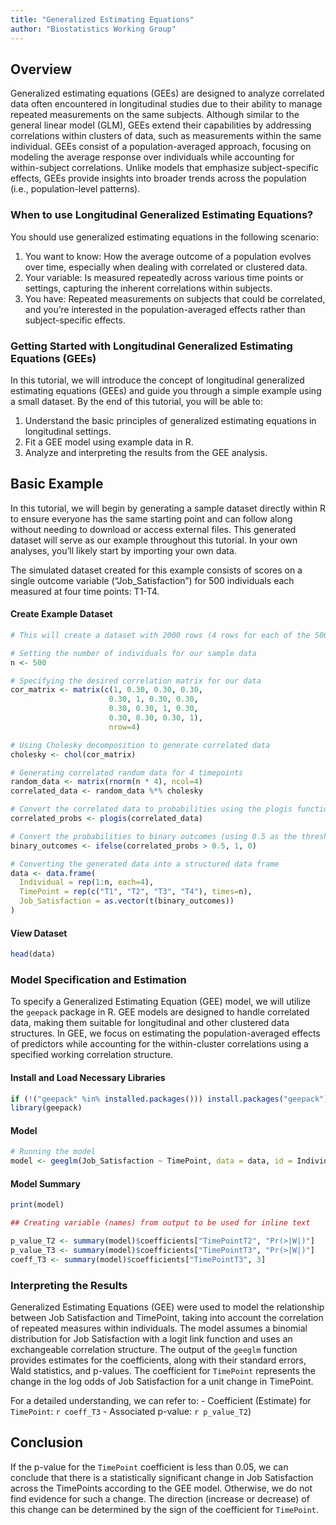 ```yaml
---
title: "Generalized Estimating Equations"
author: "Biostatistics Working Group"
---
```


## Overview
Generalized estimating equations (GEEs) are designed to analyze correlated data often encountered in longitudinal studies due to their ability to manage repeated measurements on the same subjects. Although similar to the general linear model (GLM), GEEs extend their capabilities by addressing correlations within clusters of data, such as measurements within the same individual. GEEs consist of a population-averaged approach, focusing on modeling the average response over individuals while accounting for within-subject correlations. Unlike models that emphasize subject-specific effects, GEEs provide insights into broader trends across the population (i.e., population-level patterns).

### When to use Longitudinal Generalized Estimating Equations?
You should use generalized estimating equations in the following scenario:

1. You want to know: How the average outcome of a population evolves over time, especially when dealing with correlated or clustered data.
2. Your variable: Is measured repeatedly across various time points or settings, capturing the inherent correlations within subjects.
3. You have: Repeated measurements on subjects that could be correlated, and you're interested in the population-averaged effects rather than subject-specific effects.

### Getting Started with Longitudinal Generalized Estimating Equations (GEEs)
In this tutorial, we will introduce the concept of longitudinal generalized estimating equations (GEEs) and guide you through a simple example using a small dataset. By the end of this tutorial, you will be able to:

1. Understand the basic principles of generalized estimating equations in longitudinal settings.
2. Fit a GEE model using example data in R.
3. Analyze and interpreting the results from the GEE analysis.

## Basic Example
In this tutorial, we will begin by generating a sample dataset directly within R to ensure everyone has the same starting point and can follow along without needing to download or access external files. This generated dataset will serve as our example throughout this tutorial. In your own analyses, you'll likely start by importing your own data.

The simulated dataset created for this example consists of scores on a single outcome variable ("Job_Satisfaction") for 500 individuals each measured at four time points: T1-T4.

#### Create Example Dataset
```r

# This will create a dataset with 2000 rows (4 rows for each of the 500 individuals).

# Setting the number of individuals for our sample data
n <- 500

# Specifying the desired correlation matrix for our data
cor_matrix <- matrix(c(1, 0.30, 0.30, 0.30, 
                      0.30, 1, 0.30, 0.30, 
                      0.30, 0.30, 1, 0.30,
                      0.30, 0.30, 0.30, 1),
                      nrow=4)

# Using Cholesky decomposition to generate correlated data
cholesky <- chol(cor_matrix)

# Generating correlated random data for 4 timepoints
random_data <- matrix(rnorm(n * 4), ncol=4)
correlated_data <- random_data %*% cholesky

# Convert the correlated data to probabilities using the plogis function
correlated_probs <- plogis(correlated_data)

# Convert the probabilities to binary outcomes (using 0.5 as the threshold)
binary_outcomes <- ifelse(correlated_probs > 0.5, 1, 0)

# Converting the generated data into a structured data frame
data <- data.frame(
  Individual = rep(1:n, each=4),
  TimePoint = rep(c("T1", "T2", "T3", "T4"), times=n),
  Job_Satisfaction = as.vector(t(binary_outcomes))
)

```

#### View Dataset
```r
head(data)
```

### Model Specification and Estimation
To specify a Generalized Estimating Equation (GEE) model, we will utilize the `geepack` package in R. GEE models are designed to handle correlated data, making them suitable for longitudinal and other clustered data structures. In GEE, we focus on estimating the population-averaged effects of predictors while accounting for the within-cluster correlations using a specified working correlation structure.

#### Install and Load Necessary Libraries
```r
if (!("geepack" %in% installed.packages())) install.packages("geepack")
library(geepack)
```

#### Model
```r
# Running the model
model <- geeglm(Job_Satisfaction ~ TimePoint, data = data, id = Individual, family = binomial(link = "logit"), corstr = "exchangeable")

```

#### Model Summary
```r
print(model)
```


```r
## Creating variable (names) from output to be used for inline text

p_value_T2 <- summary(model)$coefficients["TimePointT2", "Pr(>|W|)"]
p_value_T3 <- summary(model)$coefficients["TimePointT3", "Pr(>|W|)"]
coeff_T3 <- summary(model)$coefficients["TimePointT3", 3]

```

### Interpreting the Results
Generalized Estimating Equations (GEE) were used to model the relationship between Job Satisfaction and TimePoint, taking into account the correlation of repeated measures within individuals. The model assumes a binomial distribution for Job Satisfaction with a logit link function and uses an exchangeable correlation structure. The output of the `geeglm` function provides estimates for the coefficients, along with their standard errors, Wald statistics, and p-values. The coefficient for `TimePoint` represents the change in the log odds of Job Satisfaction for a unit change in TimePoint.

For a detailed understanding, we can refer to:
- Coefficient (Estimate) for `TimePoint`: `r coeff_T3`
- Associated p-value: `r p_value_T2`)

## Conclusion
If the p-value for the `TimePoint` coefficient is less than 0.05, we can conclude that there is a statistically significant change in Job Satisfaction across the TimePoints according to the GEE model. Otherwise, we do not find evidence for such a change. The direction (increase or decrease) of this change can be determined by the sign of the coefficient for `TimePoint`.


